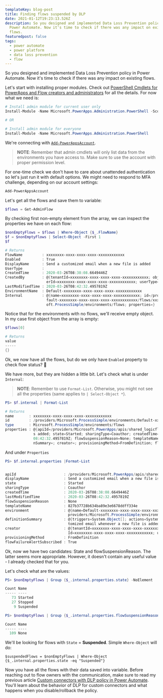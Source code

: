 ```yaml
---
templateKey: blog-post
title: Finding flows suspended by DLP
date: 2021-01-12T19:23:13.526Z
description: So you designed and implemented Data Loss Prevention policy in
  Power Automate. Now it's time to check if there was any impact on existing
  flows.
featuredpost: false
tags:
  - power automate
  - power platform
  - data loss prevention
  - flow
---
```

So you designed and implemented Data Loss Prevention policy in Power Automate. Now it's time to check if there was any impact on existing flows.

Let's start with installing proper modules. Check out [PowerShell Cmdlets for PowerApps and Flow creators and administrators](https://powerapps.microsoft.com/en-us/blog/gdpr-admin-powershell-cmdlets/) for all the details. For now what we need is:

```powershell
# Install admin module for current user only
Install-Module -Name Microsoft.PowerApps.Administration.PowerShell -Scope CurrentUser

# OR

# Install admin module for everyone
Install-Module -Name Microsoft.PowerApps.Administration.PowerShell
```

We're connecting with [`Add-PowerAppsAccount`](https://docs.microsoft.com/en-us/powershell/module/microsoft.powerapps.administration.powershell/add-powerappsaccount?view=pa-ps-latest).

> **NOTE**: Remember that admin cmdlets will only list data from the environments you have access to. Make sure to use the account with proper permission level.

For one-time check we don't have to care about unattended authentication so let's just run it with default options. We might need to respond to MFA challenge, depending on our account settings:

```powershell
Add-PowerAppsAccount
```
Let's get all the flows and save them to variable:
```powershell
$flows = Get-AdminFlow
```

By checking first non-empty element from the array, we can inspect the properties we have on each flow:

```powershell
$nonEmptyFlows = $flows | Where-Object {$_.FlowName}
$f = $nonEmptyFlows | Select-Object -First 1
$f

# Returns
FlowName         : xxxxxxxx-xxxx-xxxx-xxxx-xxxxxxxxxxxx
Enabled          : True
DisplayName      : Send a customized email when a new file is added
UserType         :
CreatedTime      : 2020-03-26T08:38:08.6649446Z
CreatedBy        : @{tenantId=xxxxxxxx-xxxx-xxxx-xxxx-xxxxxxxxxxxx; objectId=xxxxxxxx-xxxx-xxxx-xxxx-xxxxxxxxxxxx; us
                   erId=xxxxxxxx-xxxx-xxxx-xxxx-xxxxxxxxxxxx; userType=ActiveDirectory}
LastModifiedTime : 2020-03-26T08:42:32.4957819Z
EnvironmentName  : Default-xxxxxxxx-xxxx-xxxx-xxxx-xxxxxxxxxxxx
Internal         : @{name=xxxxxxxx-xxxx-xxxx-xxxx-xxxxxxxxxxxx; id=/providers/Microsoft.ProcessSimple/environments/De
                   fault-xxxxxxxx-xxxx-xxxx-xxxx-xxxxxxxxxxxx/flows/xxxxxxxx-xxxx-xxxx-xxxx-xxxxxxxxxxxx; type=Micros
                   oft.ProcessSimple/environments/flows; properties=}
```

Notice that for the environments with no flows, we'll receive empty object. In my case first object from the array is empty:

```powershell
$flows[0]

# Returns
value
-----
{}
```

Ok, we now have all the flows, but do we only have `Enabled` property to check flow status? 🤔

We have more, but they are hidden a little bit. Let's check what is under `Internal`:

> **NOTE**: Remember to use `Format-List`. Otherwise, you might not see all the properties (same applies to `| Select-Object *`).

```powershell
PS> $f.internal | Format-List

# Returns
name       : xxxxxxxx-xxxx-xxxx-xxxx-xxxxxxxxxxxx
id         : /providers/Microsoft.ProcessSimple/environments/Default-xxxxxxxx-xxxx-xxxx-xxxx-xxxxxxxxxxxx/flows/xxxxxxxx-xxxx-xxxx-xxxx-xxxxxxxxxxxx
type       : Microsoft.ProcessSimple/environments/flows
properties : @{apiId=/providers/Microsoft.PowerApps/apis/shared_logicflows; displayName=Send a customized email when a new file i
             s added; state=Started; sharingType=Coauthor; createdTime=2020-03-26T08:38:08.6649446Z; lastModifiedTime=2020-03-26T
             08:42:32.4957819Z; flowSuspensionReason=None; templateName=xxxxxxxx-xxxx-xxxx-xxxx-xxxxxxxxxxxx; environment=; definitio
             nSummary=; creator=; provisioningMethod=FromDefinition; flowFailureAlertSubscribed=True}
```

And under `Properties`
```powershell
PS> $f.internal.properties |Format-List


apiId                      : /providers/Microsoft.PowerApps/apis/shared_logicflows
displayName                : Send a customized email when a new file is added
state                      : Started
sharingType                : Coauthor
createdTime                : 2020-03-26T08:38:08.6649446Z
lastModifiedTime           : 2020-03-26T08:42:32.4957819Z
flowSuspensionReason       : None
templateName               : 827b37728b634ba89e3e6678ddff334e
environment                : @{name=Default-xxxxxxxx-xxxx-xxxx-xxxx-xxxxxxxxxxxx; type=Microsoft.ProcessSimple/environments; id=/
                             providers/Microsoft.ProcessSimple/environments/Default-xxxxxxxx-xxxx-xxxx-xxxx-xxxxxxxxxxxx}
definitionSummary          : @{triggers=System.Object[]; actions=System.Object[]; description=Send yourself or someone else a cus
                             tomized email whenever a new file is added to a selected SharePoint document library.}
creator                    : @{tenantId=xxxxxxxx-xxxx-xxxx-xxxx-xxxxxxxxxxxx; objectId=xxxxxxxx-xxxx-xxxx-xxxx-xxxxxxxxxxxx; user
                             Id=xxxxxxxx-xxxx-xxxx-xxxx-xxxxxxxxxxxx; userType=ActiveDirectory}
provisioningMethod         : FromDefinition
flowFailureAlertSubscribed : True
```

Ok, now we have two candidates: State and flowSuspensionReason. The latter seems more appropriate. However, it doesn't contain any useful value - I already checked that for you.

Let's check what are the values:

```powershell
PS> $nonEmptyFlows | Group {$_.internal.properties.state} -NoElement

Count Name
----- ----
   73 Started
   27 Stopped
    9 Suspended

PS> $nonEmptyFlows | Group {$_.internal.properties.flowSuspensionReason} -NoElement

Count Name
----- ----
  109 None
```

We'll be looking for flows with `State` = **Suspended**. Simple `Where-Object` will do:
```
$suspendedFlows = $nonEmptyFlows | Where-Object {$_.internal.properties.state -eq "Suspended"}
```

Now you have all the flows with their data saved into variable. Before reaching out to flow owners with the communication, make sure to read my previous article [Custom connectors with DLP policy in Power Automate](/custom-connectors-with-dlp-policy/). You'll learn about the behavior of DLP for custom connectors and what happens when you disable/rollback the policy.